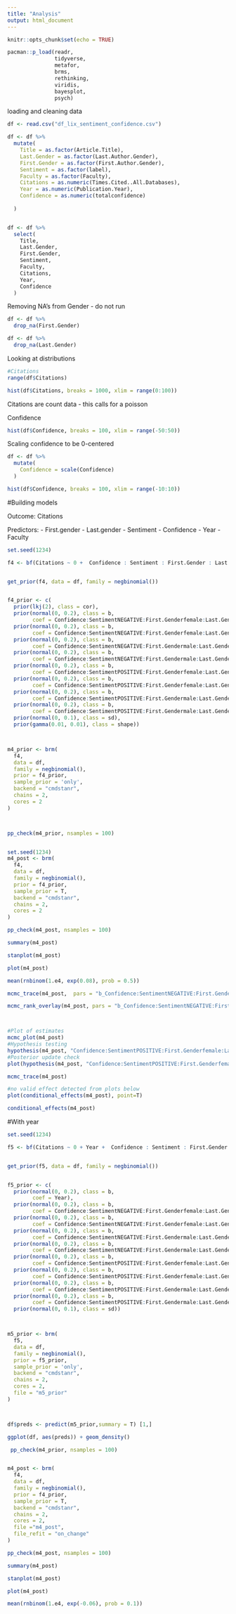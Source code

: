 ```yaml
---
title: "Analysis"
output: html_document
---
```


```r
knitr::opts_chunk$set(echo = TRUE)
```


```r
pacman::p_load(readr, 
               tidyverse,
               metafor,
               brms, 
               rethinking, 
               viridis, 
               bayesplot,
               psych)

```


loading and cleaning data
```r
df <- read.csv("df_lix_sentiment_confidence.csv")

df <- df %>%
  mutate(
    Title = as.factor(Article.Title),
    Last.Gender = as.factor(Last.Author.Gender),
    First.Gender = as.factor(First.Author.Gender),
    Sentiment = as.factor(label),
    Faculty = as.factor(Faculty),
    Citations = as.numeric(Times.Cited..All.Databases),
    Year = as.numeric(Publication.Year),
    Confidence = as.numeric(totalconfidence)
    
  )


df <- df %>%
  select(
    Title,
    Last.Gender,
    First.Gender,
    Sentiment,
    Faculty,
    Citations,
    Year,
    Confidence
  )


```



Removing NA's from Gender - do not run
```r
df <- df %>%
  drop_na(First.Gender)

df <- df %>%
  drop_na(Last.Gender)

```


Looking at distributions 

```r
#Citations
range(df$Citations)

hist(df$Citations, breaks = 1000, xlim = range(0:100))


```
Citations are count data - this calls for a poisson 


Confidence
```r
hist(df$Confidence, breaks = 100, xlim = range(-50:50))


```
Scaling confidence to be 0-centered
```r
df <- df %>% 
  mutate(
    Confidence = scale(Confidence)
  )

hist(df$Confidence, breaks = 100, xlim = range(-10:10))

```


#Building models 

Outcome: Citations

Predictors:
- First.gender
- Last.gender
- Sentiment
- Confidence
- Year
- Faculty


```r
set.seed(1234)

f4 <- bf(Citations ~ 0 +  Confidence : Sentiment : First.Gender : Last.Gender + (0 + Confidence : Sentiment : First.Gender : Last.Gender | Faculty))


get_prior(f4, data = df, family = negbinomial())


f4_prior <- c(
  prior(lkj(2), class = cor),
  prior(normal(0, 0.2), class = b, 
        coef = Confidence:SentimentNEGATIVE:First.Genderfemale:Last.Genderfemale ),
  prior(normal(0, 0.2), class = b, 
        coef = Confidence:SentimentNEGATIVE:First.Genderfemale:Last.Gendermale ),
  prior(normal(0, 0.2), class = b, 
        coef = Confidence:SentimentNEGATIVE:First.Gendermale:Last.Genderfemale ),
  prior(normal(0, 0.2), class = b, 
        coef = Confidence:SentimentNEGATIVE:First.Gendermale:Last.Gendermale ),
  prior(normal(0, 0.2), class = b, 
        coef = Confidence:SentimentPOSITIVE:First.Genderfemale:Last.Genderfemale),
  prior(normal(0, 0.2), class = b, 
        coef = Confidence:SentimentPOSITIVE:First.Genderfemale:Last.Gendermale),
  prior(normal(0, 0.2), class = b, 
        coef = Confidence:SentimentPOSITIVE:First.Gendermale:Last.Genderfemale),
  prior(normal(0, 0.2), class = b, 
        coef = Confidence:SentimentPOSITIVE:First.Gendermale:Last.Gendermale),
  prior(normal(0, 0.1), class = sd),
  prior(gamma(0.01, 0.01), class = shape))



m4_prior <- brm(
  f4,
  data = df,
  family = negbinomial(),
  prior = f4_prior,
  sample_prior = 'only',
  backend = "cmdstanr",
  chains = 2,
  cores = 2
)



pp_check(m4_prior, nsamples = 100)



```

```r
set.seed(1234)
m4_post <- brm(
  f4,
  data = df,
  family = negbinomial(),
  prior = f4_prior,
  sample_prior = T,
  backend = "cmdstanr",
  chains = 2,
  cores = 2
)

pp_check(m4_post, nsamples = 100)

summary(m4_post)

stanplot(m4_post)

plot(m4_post)

mean(rnbinom(1.e4, exp(0.08), prob = 0.5))

```

```r

mcmc_trace(m4_post,  pars = "b_Confidence:SentimentNEGATIVE:First.Genderfemale:Last.Genderfemale", "b_Confidence:SentimentNEGATIVE:First.Gendermale:Last.Genderfemale") + theme_classic()

mcmc_rank_overlay(m4_post, pars = "b_Confidence:SentimentNEGATIVE:First.Genderfemale:Last.Genderfemale", "b_Confidence:SentimentNEGATIVE:First.Gendermale:Last.Genderfemale") + theme_classic()



#Plot of estimates
mcmc_plot(m4_post)
#Hypothesis testing
hypothesis(m4_post, "Confidence:SentimentPOSITIVE:First.Genderfemale:Last.Genderfemale < Confidence:SentimentPOSITIVE:First.Gendermale:Last.Gendermale")
#Posterior update check
plot(hypothesis(m4_post, "Confidence:SentimentPOSITIVE:First.Genderfemale:Last.Genderfemale > Confidence:SentimentPOSITIVE:First.Gendermale:Last.Gendermale"))

mcmc_trace(m4_post)

#no valid effect detected from plots below
plot(conditional_effects(m4_post), point=T)

conditional_effects(m4_post)

```


#With year


```r
set.seed(1234)

f5 <- bf(Citations ~ 0 + Year +  Confidence : Sentiment : First.Gender : Last.Gender + (0 + Confidence : Sentiment : First.Gender : Last.Gender | Faculty))


get_prior(f5, data = df, family = negbinomial())


f5_prior <- c(
  prior(normal(0, 0.2), class = b, 
        coef = Year),
  prior(normal(0, 0.2), class = b, 
        coef = Confidence:SentimentNEGATIVE:First.Genderfemale:Last.Genderfemale ),
  prior(normal(0, 0.2), class = b, 
        coef = Confidence:SentimentNEGATIVE:First.Genderfemale:Last.Gendermale ),
  prior(normal(0, 0.2), class = b, 
        coef = Confidence:SentimentNEGATIVE:First.Gendermale:Last.Genderfemale ),
  prior(normal(0, 0.2), class = b, 
        coef = Confidence:SentimentNEGATIVE:First.Gendermale:Last.Gendermale ),
  prior(normal(0, 0.2), class = b, 
        coef = Confidence:SentimentPOSITIVE:First.Genderfemale:Last.Genderfemale),
  prior(normal(0, 0.2), class = b, 
        coef = Confidence:SentimentPOSITIVE:First.Genderfemale:Last.Gendermale),
  prior(normal(0, 0.2), class = b, 
        coef = Confidence:SentimentPOSITIVE:First.Gendermale:Last.Genderfemale),
  prior(normal(0, 0.2), class = b, 
        coef = Confidence:SentimentPOSITIVE:First.Gendermale:Last.Gendermale),
  prior(normal(0, 0.1), class = sd))



m5_prior <- brm(
  f5,
  data = df,
  family = negbinomial(),
  prior = f5_prior,
  sample_prior = 'only',
  backend = "cmdstanr",
  chains = 2,
  cores = 2,
  file = "m5_prior"
)



df$preds <- predict(m5_prior,summary = T) [1,]

ggplot(df, aes(preds)) + geom_density()

 pp_check(m4_prior, nsamples = 100)



```

```r
m4_post <- brm(
  f4,
  data = df,
  family = negbinomial(),
  prior = f4_prior,
  sample_prior = T,
  backend = "cmdstanr",
  chains = 2,
  cores = 2,
  file ="m4_post",
  file_refit = "on_change"
)

pp_check(m4_post, nsamples = 100)

summary(m4_post)

stanplot(m4_post)

plot(m4_post)

mean(rnbinom(1.e4, exp(-0.06), prob = 0.1))

```





